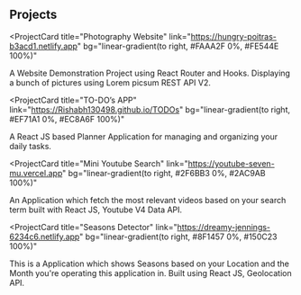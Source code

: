 ## Projects

<ProjectCard
  title="Photography Website"
  link="https://hungry-poitras-b3acd1.netlify.app"
  bg="linear-gradient(to right, #FAAA2F 0%, #FE544E 100%)"
>
  A Website Demonstration Project using React Router and Hooks. Displaying a
  bunch of pictures using Lorem picsum REST API V2.
</ProjectCard>

<ProjectCard
  title="TO-DO’s APP"
  link="https://Rishabh130498.github.io/TODOs"
  bg="linear-gradient(to right, #EF71A1 0%, #EC8A6F 100%)"
>
  A React JS based Planner Application for managing and organizing your daily
  tasks.
</ProjectCard>

<ProjectCard
  title="Mini Youtube Search"
  link="https://youtube-seven-mu.vercel.app"
  bg="linear-gradient(to right, #2F6BB3 0%, #2AC9AB 100%)"
>
  An Application which fetch the most relevant videos based on your search term
  built with React JS, Youtube V4 Data API.
</ProjectCard>

<ProjectCard
  title="Seasons Detector"
  link="https://dreamy-jennings-6234c6.netlify.app"
  bg="linear-gradient(to right, #8F1457 0%, #150C23 100%)"
>
  This is a Application which shows Seasons based on your Location and the Month
  you're operating this application in. Built using React JS, Geolocation API.
</ProjectCard>
